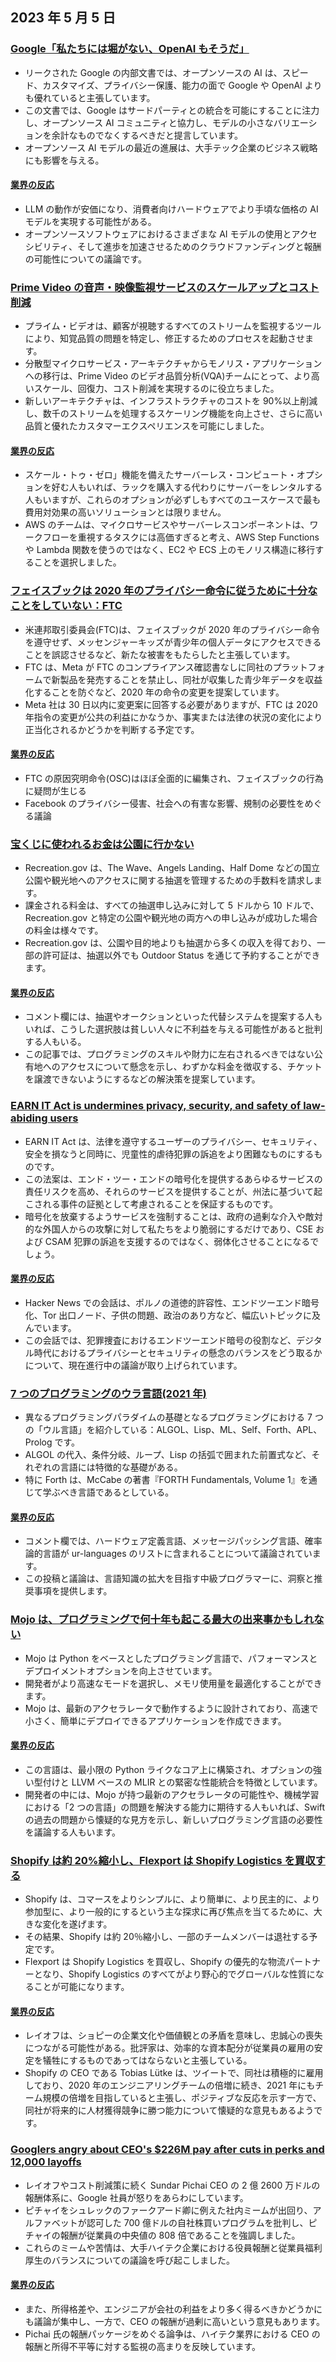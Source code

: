 

<CallToAction />

<Steps>

## 2023 年 5 月 5 日

### [Google「私たちには堀がない、OpenAI もそうだ」](https://www.semianalysis.com/p/google-we-have-no-moat-and-neither)

- リークされた Google の内部文書では、オープンソースの AI は、スピード、カスタマイズ、プライバシー保護、能力の面で Google や OpenAI よりも優れていると主張しています。
- この文書では、Google はサードパーティとの統合を可能にすることに注力し、オープンソース AI コミュニティと協力し、モデルの小さなバリエーションを余計なものでなくするべきだと提言しています。
- オープンソース AI モデルの最近の進展は、大手テック企業のビジネス戦略にも影響を与える。

#### [業界の反応](http://news.ycombinator.com/item?id=35813322)

- LLM の動作が安価になり、消費者向けハードウェアでより手頃な価格の AI モデルを実現する可能性がある。
- オープンソースソフトウェアにおけるさまざまな AI モデルの使用とアクセシビリティ、そして進歩を加速させるためのクラウドファンディングと報酬の可能性についての議論です。

### [Prime Video の音声・映像監視サービスのスケールアップとコスト削減](https://www.primevideotech.com/video-streaming/scaling-up-the-prime-video-audio-video-monitoring-service-and-reducing-costs-by-90)

- プライム・ビデオは、顧客が視聴するすべてのストリームを監視するツールにより、知覚品質の問題を特定し、修正するためのプロセスを起動させます。
- 分散型マイクロサービス・アーキテクチャからモノリス・アプリケーションへの移行は、Prime Video のビデオ品質分析(VQA)チームにとって、より高いスケール、回復力、コスト削減を実現するのに役立ちました。
- 新しいアーキテクチャは、インフラストラクチャのコストを 90%以上削減し、数千のストリームを処理するスケーリング機能を向上させ、さらに高い品質と優れたカスタマーエクスペリエンスを可能にしました。

#### [業界の反応](http://news.ycombinator.com/item?id=35811741)

- スケール・トゥ・ゼロ」機能を備えたサーバーレス・コンピュート・オプションを好む人もいれば、ラックを購入する代わりにサーバーをレンタルする人もいますが、これらのオプションが必ずしもすべてのユースケースで最も費用対効果の高いソリューションとは限りません。
- AWS のチームは、マイクロサービスやサーバーレスコンポーネントは、ワークフローを重視するタスクには高価すぎると考え、AWS Step Functions や Lambda 関数を使うのではなく、EC2 や ECS 上のモノリス構造に移行することを選択しました。

### [フェイスブックは 2020 年のプライバシー命令に従うために十分なことをしていない：FTC](https://arstechnica.com/tech-policy/2023/05/ftc-says-facebook-violated-privacy-order-proposes-ban-on-monetizing-youth-data/)

- 米連邦取引委員会(FTC)は、フェイスブックが 2020 年のプライバシー命令を遵守せず、メッセンジャーキッズが青少年の個人データにアクセスできることを誤認させるなど、新たな被害をもたらしたと主張しています。
- FTC は、Meta が FTC のコンプライアンス確認書なしに同社のプラットフォームで新製品を発売することを禁止し、同社が収集した青少年データを収益化することを防ぐなど、2020 年の命令の変更を提案しています。
- Meta 社は 30 日以内に変更案に回答する必要がありますが、FTC は 2020 年指令の変更が公共の利益にかなうか、事実または法律の状況の変化により正当化されるかどうかを判断する予定です。

#### [業界の反応](http://news.ycombinator.com/item?id=35814081)

- FTC の原因究明命令(OSC)はほぼ全面的に編集され、フェイスブックの行為に疑問が生じる
- Facebook のプライバシー侵害、社会への有害な影響、規制の必要性をめぐる議論

### [宝くじに使われるお金は公園に行かない](https://outdoorstatus.com/articles/recreation-gov-lottery-fees/)

- Recreation.gov は、The Wave、Angels Landing、Half Dome などの国立公園や観光地へのアクセスに関する抽選を管理するための手数料を請求します。
- 課金される料金は、すべての抽選申し込みに対して 5 ドルから 10 ドルで、Recreation.gov と特定の公園や観光地の両方への申し込みが成功した場合の料金は様々です。
- Recreation.gov は、公園や目的地よりも抽選から多くの収入を得ており、一部の許可証は、抽選以外でも Outdoor Status を通じて予約することができます。

#### [業界の反応](http://news.ycombinator.com/item?id=35809570)

- コメント欄には、抽選やオークションといった代替システムを提案する人もいれば、こうした選択肢は貧しい人々に不利益を与える可能性があると批判する人もいる。
- この記事では、プログラミングのスキルや財力に左右されるべきではない公有地へのアクセスについて懸念を示し、わずかな料金を徴収する、チケットを譲渡できないようにするなどの解決策を提案しています。

### [EARN IT Act is undermines privacy, security, and safety of law-abiding users](https://techfreedom.org/earn-it-act-remains-a-threat-to-liberty-security-safety-of-children/)

- EARN IT Act は、法律を遵守するユーザーのプライバシー、セキュリティ、安全を損なうと同時に、児童性的虐待犯罪の訴追をより困難なものにするものです。
- この法案は、エンド・ツー・エンドの暗号化を提供するあらゆるサービスの責任リスクを高め、それらのサービスを提供することが、州法に基づいて起こされる事件の証拠として考慮されることを保証するものです。
- 暗号化を放棄するようサービスを強制することは、政府の過剰な介入や敵対的な外国人からの攻撃に対して私たちをより脆弱にするだけであり、CSE および CSAM 犯罪の訴追を支援するのではなく、弱体化させることになるでしょう。

#### [業界の反応](http://news.ycombinator.com/item?id=35814113)

- Hacker News での会話は、ポルノの道徳的許容性、エンドツーエンド暗号化、Tor 出口ノード、子供の問題、政治のあり方など、幅広いトピックに及んでいます。
- この会話では、犯罪捜査におけるエンドツーエンド暗号の役割など、デジタル時代におけるプライバシーとセキュリティの懸念のバランスをどう取るかについて、現在進行中の議論が取り上げられています。

### [7 つのプログラミングのウラ言語(2021 年)](https://madhadron.com/programming/seven_ur_languages.html)

- 異なるプログラミングパラダイムの基礎となるプログラミングにおける 7 つの「ウル言語」を紹介している：ALGOL、Lisp、ML、Self、Forth、APL、Prolog です。
- ALGOL の代入、条件分岐、ループ、Lisp の括弧で囲まれた前置式など、それぞれの言語には特徴的な基礎がある。
- 特に Forth は、McCabe の著書『FORTH Fundamentals, Volume 1』を通じて学ぶべき言語であるとしている。

#### [業界の反応](http://news.ycombinator.com/item?id=35813496)

- コメント欄では、ハードウェア定義言語、メッセージパッシング言語、確率論的言語が ur-languages のリストに含まれることについて議論されています。
- この投稿と議論は、言語知識の拡大を目指す中級プログラマーに、洞察と推奨事項を提供します。

### [Mojo は、プログラミングで何十年も起こる最大の出来事かもしれない](https://www.fast.ai/posts/2023-05-03-mojo-launch.html)

- Mojo は Python をベースとしたプログラミング言語で、パフォーマンスとデプロイメントオプションを向上させています。
- 開発者がより高速なモードを選択し、メモリ使用量を最適化することができます。
- Mojo は、最新のアクセラレータで動作するように設計されており、高速で小さく、簡単にデプロイできるアプリケーションを作成できます。

#### [業界の反応](http://news.ycombinator.com/item?id=35809658)

- この言語は、最小限の Python ライクなコア上に構築され、オプションの強い型付けと LLVM ベースの MLIR との緊密な性能統合を特徴としています。
- 開発者の中には、Mojo が持つ最新のアクセラレータの可能性や、機械学習における「2 つの言語」の問題を解決する能力に期待する人もいれば、Swift の過去の問題から懐疑的な見方を示し、新しいプログラミング言語の必要性を議論する人もいます。

### [Shopify は約 20%縮小し、Flexport は Shopify Logistics を買収する](https://news.shopify.com/important-team-and-business-changes)

- Shopify は、コマースをよりシンプルに、より簡単に、より民主的に、より参加型に、より一般的にするという主な探求に再び焦点を当てるために、大きな変化を遂げます。
- その結果、Shopify は約 20％縮小し、一部のチームメンバーは退社する予定です。
- Flexport は Shopify Logistics を買収し、Shopify の優先的な物流パートナーとなり、Shopify Logistics のすべてがより野心的でグローバルな性質になることが可能になります。

#### [業界の反応](http://news.ycombinator.com/item?id=35813763)

- レイオフは、ショピーの企業文化や価値観との矛盾を意味し、忠誠心の喪失につながる可能性がある。批評家は、効率的な資本配分が従業員の雇用の安定を犠牲にするものであってはならないと主張している。
- Shopify の CEO である Tobias Lütke は、ツイートで、同社は積極的に雇用しており、2020 年のエンジニアリングチームの倍増に続き、2021 年にもチーム規模の倍増を目指していると主張し、ポジティブな反応を示す一方で、同社が将来的に人材獲得競争に勝つ能力について懐疑的な意見もあるようです。

### [Googlers angry about CEO's $226M pay after cuts in perks and 12,000 layoffs](https://arstechnica.com/tech-policy/2023/05/googlers-angry-about-ceos-226m-pay-after-cuts-in-perks-and-12000-layoffs/)

- レイオフやコスト削減策に続く Sundar Pichai CEO の 2 億 2600 万ドルの報酬体系に、Google 社員が怒りをあらわにしています。
- ピチャイをシュレックのファークアード卿に例えた社内ミームが出回り、アルファベットが認可した 700 億ドルの自社株買いプログラムを批判し、ピチャイの報酬が従業員の中央値の 808 倍であることを強調しました。
- これらのミームや苦情は、大手ハイテク企業における役員報酬と従業員福利厚生のバランスについての議論を呼び起こしました。

#### [業界の反応](http://news.ycombinator.com/item?id=35821927)

- また、所得格差や、エンジニアが会社の利益をより多く得るべきかどうかにも議論が集中し、一方で、CEO の報酬が過剰に高いという意見もあります。
- Pichai 氏の報酬パッケージをめぐる論争は、ハイテク業界における CEO の報酬と所得不平等に対する監視の高まりを反映しています。

</Steps>
